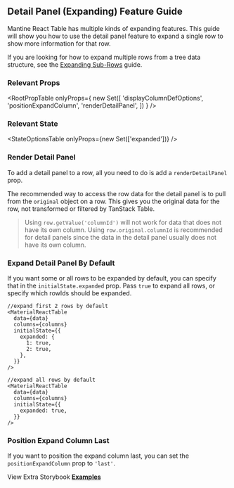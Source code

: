 
<Head>
  <title>
    {'Detail Panel Expanding Feature Guide - Mantine React Table Docs'}
  </title>
  <meta
    name="description"
    content="How to add expanding detail panels to each row in Mantine React Table"
  />
</Head>

## Detail Panel (Expanding) Feature Guide

Mantine React Table has multiple kinds of expanding features. This guide will show you how to use the detail panel feature to expand a single row to show more information for that row.

If you are looking for how to expand multiple rows from a tree data structure, see the [Expanding Sub-Rows](/docs/guides/expanding-sub-rows) guide.

### Relevant Props

<RootPropTable
  onlyProps={
    new Set([
      'displayColumnDefOptions',
      'positionExpandColumn',
      'renderDetailPanel',
    ])
  }
/>

### Relevant State

<StateOptionsTable onlyProps={new Set(['expanded'])} />

### Render Detail Panel

To add a detail panel to a row, all you need to do is add a `renderDetailPanel` prop.

The recommended way to access the row data for the detail panel is to pull from the `original` object on a row. This gives you the original data for the row, not transformed or filtered by TanStack Table.

> Using `row.getValue('columnId')` will not work for data that does not have its own column. Using `row.original.columnId` is recommended for detail panels since the data in the detail panel usually does not have its own column.

<Example />

### Expand Detail Panel By Default

If you want some or all rows to be expanded by default, you can specify that in the `initialState.expanded` prop. Pass `true` to expand all rows, or specify which rowIds should be expanded.

```tsx
//expand first 2 rows by default
<MaterialReactTable
  data={data}
  columns={columns}
  initialState={{
    expanded: {
      1: true,
      2: true,
    },
  }}
/>
```

```tsx
//expand all rows by default
<MaterialReactTable
  data={data}
  columns={columns}
  initialState={{
    expanded: true,
  }}
/>
```

### Position Expand Column Last

If you want to position the expand column last, you can set the `positionExpandColumn` prop to `'last'`.

<AlternateExample />

View Extra Storybook **[Examples](https://www.mantine-react-table.dev/?path=/story/features-detail-panel-examples-)**
